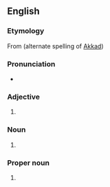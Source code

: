==English==

===Etymology===
From {{m|en|Accad}} (alternate spelling of [[Akkad]]) {{suffix||ian|lang=en}}

===Pronunciation===
* {{IPA|/əˈkeɪdi.ən/|/əˈkɑdi.ən/|lang=en}}

===Adjective===
{{en-adj}}

# {{alt form|Akkadian|lang=en}}

===Noun===
{{en-noun}}

# {{alt form|Akkadian|lang=en}}

===Proper noun===
{{en-proper noun}}

# {{alt form|Akkadian|lang=en}}